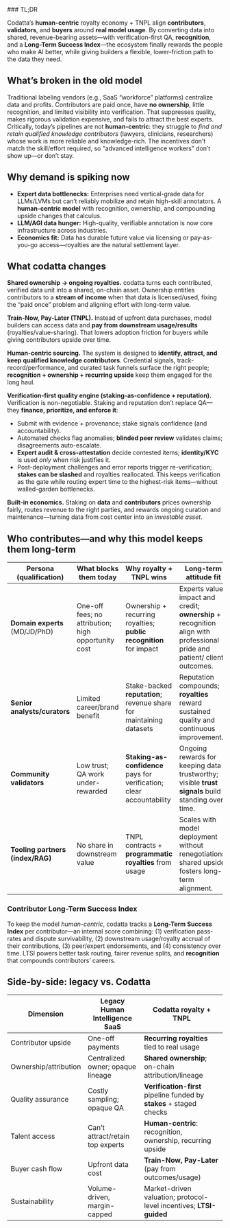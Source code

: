 <Tip>
### TL;DR

Codatta’s **human-centric** royalty economy + TNPL align **contributors**, **validators**, and **buyers** around **real model usage**. By converting data into shared, revenue-bearing assets—with verification-first QA, **recognition**, and a **Long-Term Success Index**—the ecosystem finally rewards the people who make AI better, while giving builders a flexible, lower-friction path to the data they need.

</Tip>

## What’s broken in the old model

Traditional labeling vendors (e.g., SaaS “workforce” platforms) centralize data and profits. Contributors are paid once, have **no ownership**, little recognition, and limited visibility into verification. That suppresses quality, makes rigorous validation expensive, and fails to attract the best experts.
Critically, today’s pipelines are not **human-centric**: they struggle to *find and retain qualified knowledge contributors* (lawyers, clinicians, researchers) whose work is more reliable and knowledge-rich. The incentives don’t match the skill/effort required, so “advanced intelligence workers” don’t show up—or don’t stay.

## Why demand is spiking now

* **Expert data bottlenecks:** Enterprises need vertical-grade data for LLMs/LVMs but can’t reliably mobilize and retain high-skill annotators. A **human-centric model** with recognition, ownership, and compounding upside changes that calculus.
* **LLM/AGI data hunger:** High-quality, verifiable annotation is now core infrastructure across industries.
* **Economics fit:** Data has durable future value via licensing or pay-as-you-go access—royalties are the natural settlement layer.

## What codatta changes

**Shared ownership → ongoing royalties.** codatta turns each contributed, verified data unit into a shared, on-chain asset. Ownership entitles contributors to a **stream of income** when that data is licensed/used, fixing the “paid once” problem and aligning effort with long-term value.

**Train-Now, Pay-Later (TNPL).** Instead of upfront data purchases, model builders can access data and **pay from downstream usage/results** (royalties/value-sharing). That lowers adoption friction for buyers while giving contributors upside over time.

**Human-centric sourcing.** The system is designed to **identify, attract, and keep qualified knowledge contributors**. Credential signals, track-record/performance, and curated task funnels surface the right people; **recognition + ownership + recurring upside** keep them engaged for the long haul.

**Verification-first quality engine (staking-as-confidence + reputation).** Verification is non-negotiable. Staking and reputation don’t replace QA—they **finance, prioritize, and enforce it**:

* Submit with evidence + provenance; stake signals confidence (and accountability).
* Automated checks flag anomalies; **blinded peer review** validates claims; disagreements auto-escalate.
* **Expert audit & cross-attestation** decide contested items; **identity/KYC** is used *only* when risk justifies it.
* Post-deployment challenges and error reports trigger re-verification; **stakes can be slashed** and royalties reallocated.
  This keeps verification as the gate while routing expert time to the highest-risk items—without walled-garden bottlenecks.

**Built-in economics.** Staking on **data** and **contributors** prices ownership fairly, routes revenue to the right parties, and rewards ongoing curation and maintenance—turning data from cost center into an *investable asset*.

## Who contributes—and why this model keeps them long-term

| Persona (qualification)      | What blocks them today                              | Why royalty + TNPL wins                                               | Long-term attitude fit                                                                                                   |
| ---------------------------- | --------------------------------------------------- | --------------------------------------------------------------------- | ------------------------------------------------------------------------------------------------------------------------ |
| **Domain experts** (MD/JD/PhD)   | One-off fees; no attribution; high opportunity cost | Ownership + recurring royalties; **public recognition** for impact    | Experts value impact and credit; **ownership** + recognition align with professional pride and patient/ client outcomes. |
| **Senior analysts/curators**     | Limited career/brand benefit                        | Stake-backed **reputation**; revenue share for maintaining datasets   | Reputation compounds; **royalties** reward sustained quality and continuous improvement.                                 |
| **Community validators**         | Low trust; QA work under-rewarded                   | **Staking-as-confidence** pays for verification; clear accountability | Ongoing rewards for keeping data trustworthy; visible **trust signals** build standing over time.                        |
| **Tooling partners (index/RAG)** | No share in downstream value                        | TNPL contracts + **programmatic royalties** from usage                | Scales with model deployment without renegotiations; shared upside fosters long-term alignment.                          |

### Contributor Long-Term Success Index

To keep the model *human-centric*, codatta tracks a **Long-Term Success Index** per contributor—an internal score combining: (1) verification pass-rates and dispute survivability, (2) downstream usage/royalty accrual of their contributions, (3) peer/expert endorsements, and (4) consistency over time. LTSI powers better task routing, fairer revenue splits, and **recognition** that compounds contributors’ careers.

## Side-by-side: legacy vs. Codatta

| Dimension             | Legacy Human Intelligence SaaS    | Codatta royalty + TNPL                                               |
| --------------------- | --------------------------------- | -------------------------------------------------------------------- |
| Contributor upside    | One-off payments                  | **Recurring royalties** tied to real usage                           |
| Ownership/attribution | Centralized owner; opaque lineage | **Shared ownership**; on-chain attribution/lineage                   |
| Quality assurance     | Costly sampling; opaque QA        | **Verification-first** pipeline funded by **stakes** + staged checks |
| Talent access         | Can’t attract/retain top experts  | **Human-centric**: recognition, ownership, recurring upside          |
| Buyer cash flow       | Upfront data cost                 | **Train-Now, Pay-Later** (pay from outcomes/usage)                   |
| Sustainability        | Volume-driven, margin-capped      | Market-driven valuation; protocol-level incentives; **LTSI-guided**  |

